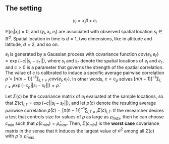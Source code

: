 ## The setting

$$
y_l = x_l\beta + e_l
$$

$\mathbb{E}[e_l|x_l]=0$, and $(y_l, x_l, e_l)$ are associated with observed spatial location $s_l \in \mathbb{R}^d$. Spatial location in time is $d=1$, two dimensions, like in altitude and latitude, $d=2$, and so on. 

$e_l$ is generated by a Gaussian process with covariance function $cov(e_l,e_{l'})=\exp(-c||s_l-s_{l'}||)$, where $s_l$ and $s_{l'}$ denote the spatial locations of $e_l$ and $e_{l'}$, and $c>0$ is a parameter that governs the strength of the spatial correlation. The value of $c$ is calibrated to induce a specific average pairwise correlation $\bar{\rho}=[n(n-1)]^{-1}\sum_{l,l'\not=l}cov(e_l,e_{l'})$. In other words, $c=c_{\bar{\rho}}$ solves $[n(n-1)]^{-1}\sum_{l,l'\not=l}\exp(-c_{\bar{\rho}}||s_l-s_{l'}||)=\bar{\rho}$.

Let $\Sigma(c)$ be the covariance matrix of $e_l$ evaluated at the sample locations, so that $\Sigma(c)_{l,l'}=\exp(-c||s_l-s_{l'} ||)$, and let $\bar{\rho}(c)$ denote the resulting average pairwise correlation $\bar{\rho}(c)=[n(n-1)]^{-1}\sum_{l,l'\not=l}\Sigma(c)_{l,l'}$. If the researcher desires a test that controls size for values of $\bar{\rho}$ as large as $\bar{\rho}_{max}$, then he can choose $c_{min}$ such that $\bar{\rho}(c_{min})=\bar{\rho}_{max}$. Then, $\Sigma(c_{min})$ is the **worst case** covariance matrix in the sense that it induces the largest value of $\sigma^2$ among all $\Sigma(c)$ with $\bar{\rho}\le \bar{\rho}_{max}$